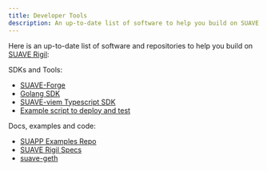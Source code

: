 ```yaml
---
title: Developer Tools
description: An up-to-date list of software to help you build on SUAVE
---
```


Here is an up-to-date list of software and repositories to help you build on [SUAVE Rigil](/technical/specs/rigil):

SDKs and Tools:

- [SUAVE-Forge](/developers/forge)
- [Golang SDK](/developers/golang-sdk)
- [SUAVE-viem Typescript SDK](/developers/typescript-sdk)
- [Example script to deploy and test](/tutorials/send-transactions)

Docs, examples and code:
- [SUAPP Examples Repo](https://github.com/flashbots/suapp-examples)
- [SUAVE Rigil Specs](/technical/specs/rigil)
- [suave-geth](https://github.com/flashbots/suave-geth)
